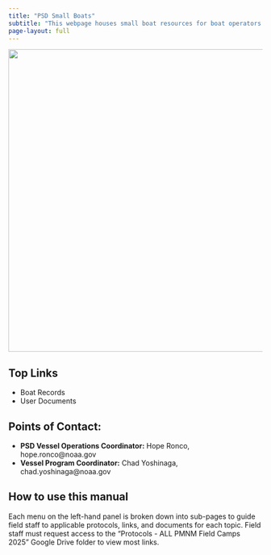 ```yaml
---
title: "PSD Small Boats"
subtitle: "This webpage houses small boat resources for boat operators and record keeping."
page-layout: full
---
```


![](content/images/Homepage_pic.jpg){fig-align="\"center," width="600"}

## Top Links

-   Boat Records
-   User Documents

## Points of Contact:

-   **PSD Vessel Operations Coordinator:** Hope Ronco, hope.ronco\@noaa.gov
-   **Vessel Program Coordinator:** Chad Yoshinaga, chad.yoshinaga\@noaa.gov

## How to use this manual

Each menu on the left-hand panel is broken down into sub-pages to guide field staff to applicable protocols, links, and documents for each topic. Field staff must request access to the "Protocols - ALL PMNM Field Camps 2025" Google Drive folder to view most links.
